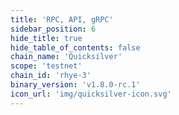 ```yaml
---
title: 'RPC, API, gRPC'
sidebar_position: 6
hide_title: true
hide_table_of_contents: false
chain_name: 'Quicksilver'
scope: 'testnet'
chain_id: 'rhye-3'
binary_version: 'v1.8.0-rc.1'
icon_url: 'img/quicksilver-icon.svg'
---
```



<PageTitle
  iconUrl="img/quicksilver-icon.svg"
  title="Quicksilver Public Endpoints"
  chainId="rhye-3"
  version="v1.8.0-rc.1"
/>

<Endpoints
  api="https://quicksilver-t-api.noders.services"
  rpc="https://quicksilver-t-rpc.noders.services"
  grpc="https://quicksilver-t-grpc.noders.services:443"
  jsonRpc=""
/>
